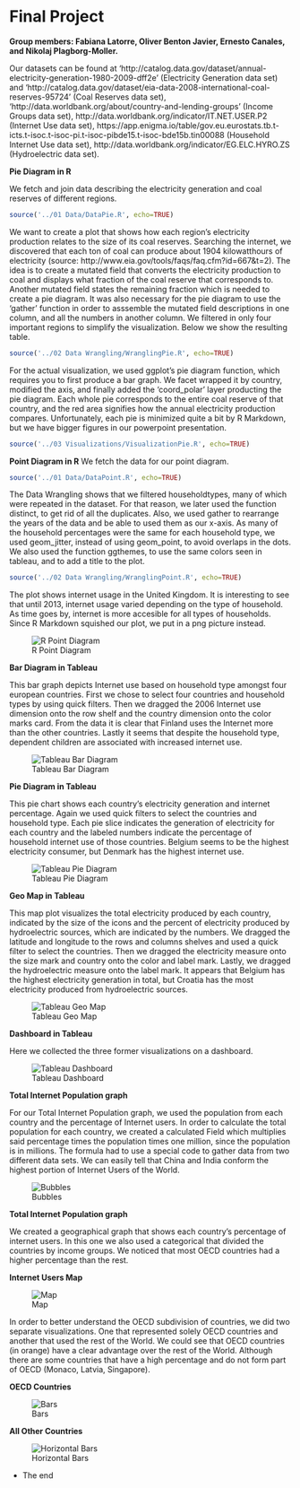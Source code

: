 Final Project
====
**Group members: Fabiana Latorre, Oliver Benton Javier, Ernesto Canales, and Nikolaj Plagborg-Moller.**  

Our datasets can be found at 'http://catalog.data.gov/dataset/annual-electricity-generation-1980-2009-dff2e' (Electricity Generation data set) and 'http://catalog.data.gov/dataset/eia-data-2008-international-coal-reserves-95724' (Coal Reserves data set), 'http://data.worldbank.org/about/country-and-lending-groups' (Income Groups data set), http://data.worldbank.org/indicator/IT.NET.USER.P2 (Internet Use data set), https://app.enigma.io/table/gov.eu.eurostats.tb.t-icts.t-isoc.t-isoc-pi.t-isoc-pibde15.t-isoc-bde15b.tin00088 (Household Internet Use data set), http://data.worldbank.org/indicator/EG.ELC.HYRO.ZS (Hydroelectric data set).
  
**Pie Diagram in R**

We fetch and join data describing the electricity generation and coal reserves of different regions.

```r
source('../01 Data/DataPie.R', echo=TRUE)
```

We want to create a plot that shows how each region's electricity production relates to the size of its coal reserves. Searching the internet, we discovered that each ton of coal can produce about 1904 kilowatthours of electricity (source: http://www.eia.gov/tools/faqs/faq.cfm?id=667&t=2). The idea is to create a mutated field that converts the electricity production to coal and displays what fraction of the coal reserve that corresponds to. Another mutated field states the remaining fraction which is needed to create a pie diagram. It was also necessary for the pie diagram to use the 'gather' function in order to asssemble the mutated field descriptions in one column, and all the numbers in another column. We filtered in only four important regions to simplify the visualization. Below we show the resulting table.

```r
source('../02 Data Wrangling/WranglingPie.R', echo=TRUE)
```

For the actual visualization, we used ggplot's pie diagram function, which requires you to first produce a bar graph. We facet wrapped it by country, modified the axis, and finally added the 'coord_polar' layer producting the pie diagram. Each whole pie corresponds to the entire coal reserve of that country, and the red area signifies how the annual electricity production compares. Unfortunately, each pie is minimized quite a bit by R Markdown, but we have bigger figures in our powerpoint presentation.

```r
source('../03 Visualizations/VisualizationPie.R', echo=TRUE)
```

**Point Diagram in R**
We fetch the data for our point diagram.
```r
source('../01 Data/DataPoint.R', echo=TRUE)
```

The Data Wrangling shows that we filtered householdtypes, many of which were repeated in the dataset. For that reason, we later used the function distinct, to get rid of all the duplicates. Also, we used gather to rearrange the years of the data and be able to used them as our x-axis. As many of the household percentages were the same for each household type, we used geom_jitter, instead of using geom_point, to avoid overlaps in the dots. We also used the function ggthemes, to use the same colors seen in tableau, and to add a title to the plot.

```r
source('../02 Data Wrangling/WranglingPoint.R', echo=TRUE)
```

The plot shows internet usage in the United Kingdom. It is interesting to see that until 2013, internet usage varied depending on the type of household. As time goes by, internet is more accesible for all types of households. Since R Markdown squished our plot, we put in a png picture instead.

![R Point Diagram](../RPoint.png)

**Bar Diagram in Tableau**

This bar graph depicts Internet use based on household type amongst four european countries. First we chose to select four countries and household types by using quick filters. Then we dragged the 2006 Internet use dimension onto the row shelf and the country dimension onto the color marks card. From the data it is clear that Finland uses the Internet more than the other countries. Lastly it seems that despite the household type, dependent children are associated with increased internet use.

![Tableau Bar Diagram](../TableauBarDiagram.png)

**Pie Diagram in Tableau**

This pie chart shows each country’s electricity generation and internet percentage. Again we used quick filters to select the countries and household type. Each pie slice indicates the generation of electricity for each country and the labeled numbers indicate the percentage of household internet use of those countries. Belgium seems to be the highest electricity consumer, but Denmark has the highest internet use.

![Tableau Pie Diagram](../TableauPieDiagram.png)

**Geo Map in Tableau**

This map plot visualizes the total electricity produced by each country, indicated by the size of the icons and the percent of electricity produced by hydroelectric sources, which are indicated by the numbers. We dragged the latitude and longitude to the rows and columns shelves and used a quick filter to select the countries. Then we dragged the electricity measure onto the size mark and country onto the color and label mark. Lastly, we dragged the hydroelectric measure onto the label mark. It appears that Belgium has the highest electricity generation in total, but Croatia has the most electricity produced from hydroelectric sources.

![Tableau Geo Map](../TableauGeoMap.png)

**Dashboard in Tableau**

Here we collected the three former visualizations on a dashboard.

![Tableau Dashboard](../TableauDashboard.png)

**Total Internet Population graph**

For our Total Internet Population graph, we used the population from each country and the percentage of Internet users. In order to calculate the total population for each country, we created a calculated Field which multiplies said percentage times the population times one million, since the population is in millions. The formula had to use a special code to gather data from two different data sets. We can easily tell that China and India conform the highest portion of Internet Users of the World.

![Bubbles](../Bubbles.png)

**Total Internet Population graph**

We created a geographical graph that shows each country’s percentage of internet users. In this one we also used a categorical that divided the countries by income groups. We noticed that most OECD countries had a higher percentage than the rest.

**Internet Users Map**

![Map](../Map.png)

In order to better understand the OECD subdivision of countries, we did two separate visualizations. One that represented solely OECD countries and another that used the rest of the World. We could see that OECD countries (in orange) have a clear advantage over the rest of the World. Although there are some countries that have a high percentage and do not form part of OECD (Monaco, Latvia, Singapore).

**OECD Countries**

![Bars](../Bars.png)

**All Other Countries**

![Horizontal Bars](../HorizontalBars.png)

- The end
